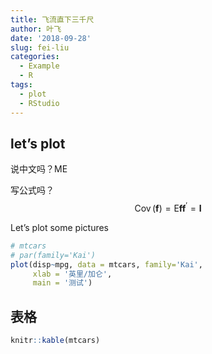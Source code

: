 ```yaml
---
title: 飞流直下三千尺
author: 叶飞
date: '2018-09-28'
slug: fei-liu
categories:
  - Example
  - R
tags:
  - plot
  - RStudio
---
```




## let's plot

说中文吗？ME

写公式吗？
$$
\operatorname { Cov } ( \boldsymbol { f } ) = \mathrm { E } \boldsymbol { f } \boldsymbol { f } ^ { \prime } = \boldsymbol { I }
$$


Let's plot some pictures
```r
# mtcars
# par(family='Kai')
plot(disp~mpg, data = mtcars, family='Kai',
     xlab = '英里/加仑',
     main = '测试')
```


## 表格

```r
knitr::kable(mtcars)
```

